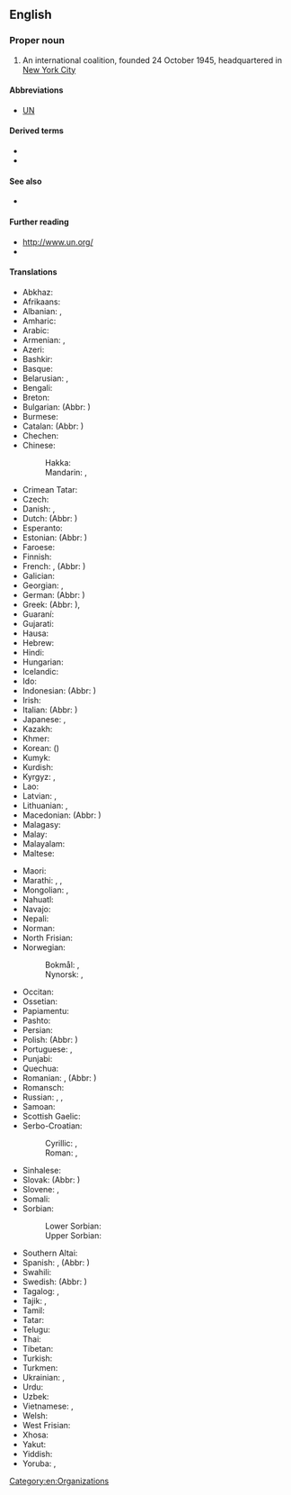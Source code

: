 ==English==
{{wikipedia}}

===Proper noun===
{{en-proper noun|head=[[united|United]] [[nation|Nations]]}}

# An international coalition, founded 24 October 1945, headquartered in [[w:New York City|New York City]]

====Abbreviations====
* [[UN]]

====Derived terms====
* {{l|en|United Nations General Assembly}}
* {{l|en|United Nations Economic and Social Council}}

====See also====
* {{l|en|League of Nations}}

====Further reading====
* [http://www.un.org/ http://www.un.org/]
* {{pedialite}}

====Translations====
{{trans-top|international coalition}}
* Abkhaz: {{t|ab|Еидгылоу Амилаҭқәа Рорганизациа}}
* Afrikaans: {{t|af|Verenigde Nasies}}
* Albanian: {{t|sq|Organizata e Kombeve të Bashkuara}}, {{t|sq|OKB}}
* Amharic: {{t|am|የተባበሩት መንግሥታት ድርጅት}}
* Arabic: {{t|ar|اَلْأُمَم اَلْمُتَّحِدَة|f-p}}
* Armenian: {{t|hy|Միավորված ազգերի կազմակերպություն}}, {{t+|hy|ՄԱԿ}}
* Azeri: {{t+|az|Birləşmiş Millətlər Təşkilatı}}
* Bashkir: {{t|ba|Берләшкән Милләттәр Ойошмаһы}}
* Basque: {{t|eu|Nazio Batuen Erakundea}}
* Belarusian: {{t|be|Арганізацыя Аб'яднаных Нацый|f}}, {{t|be|ААН}}
* Bengali: {{t|bn|জাতিসংঘ}}
* Breton: {{t|br|Aozadur ar Broadoù Unanet|f}}
* Bulgarian: {{t|bg|Организа̀цията на обединѐните на̀ции|f}} (Abbr: {{t|bg|ООН}})
* Burmese: {{t+|my|ကုလသမဂ္ဂ}}
* Catalan: {{t|ca|Organització de les Nacions Unides|f}} (Abbr: {{t+|ca|ONU}})
* Chechen: {{t|ce|Вовшахкхетта Къаьмнийн Организаци}}
* Chinese:
*: Hakka: {{t|hak|聯合國|tr=Lièn-ha̍p-koet}}
*: Mandarin: {{t+|cmn|聯合國|sc=Hani}}, {{t+|cmn|联合国|tr=Liánhéguó|sc=Hani}}
* Crimean Tatar: {{t|crh|Birleşken Milletler Teşkilâtı}}
* Czech: {{t+|cs|Organizace spojených národů|f}}
* Danish: {{t|da|De Forenede Nationer|c-p}}, {{t|da|FN}}
* Dutch: {{t+|nl|Verenigde Naties|f-p}} (Abbr: {{t+|nl|VN}})
* Esperanto: {{t|eo|Unuiĝintaj Nacioj}}
* Estonian: {{t|et|Ühinenud Rahvaste Organisatsioon}} (Abbr: {{t|et|ÜRO}})
* Faroese: {{t|fo|Sameindu Tjóðir|f}}
* Finnish: {{t+|fi|Yhdistyneet kansakunnat}}
* French: {{t+|fr|Organisation des Nations Unies|f}}, {{t+|fr|Nations Unies|f-p}} (Abbr: {{t+|fr|ONU}})
* Galician: {{t|gl|Organización das Nacións Unidas|f}}
* Georgian: {{t|ka|გაერთიანებული ერების ორგანიზაცია}}, {{t|ka|გაერო}}
* German: {{t+|de|Vereinte Nationen|f-p}} (Abbr: {{t+|de|VN}})
* Greek: {{t+|el|Οργανισμός Ηνωμένων Εθνών|m}} (Abbr: {{t+|el|ΟΗΕ|m}}), {{qualifier|rare}} {{t+|el|Ηνωμένα Έθνη|n-p}}
* Guaraní: {{t|gn|Tetãnguéra Joaju}}
* Gujarati: {{t|gu|સંયુક્ત રાષ્ટ્રસંઘ}}
* Hausa: {{t|ha|Majalisar Ɗinkin Duniya}}
* Hebrew: {{t|he|האומות המאוחדות|f-p|sc=Hebr|tr=ha'umót ham'ukhadót}}
* Hindi: {{t|hi|संयुक्त राष्ट्र|tr=sanyukta rāṣṭra}}
* Hungarian: {{t+|hu|Egyesült Nemzetek Szervezete}}
* Icelandic: {{t|is|Sameinuðu þjóðirnar|f-p}}
* Ido: {{t+|io|Unionita Nacioni}}
* Indonesian: {{t+|id|Perserikatan Bangsa-Bangsa}} (Abbr: {{t|id|PBB}})
* Irish: {{t|ga|Náisiúin Aontaithe|m-p}}
* Italian: {{t|it|Nazioni Unite|f-p}} (Abbr: {{t+|it|ONU}})
* Japanese: {{t+|ja|国際連合|tr=こくさいれんごう, Kokusai-rengō}}, {{t+|ja|国連|tr=こくれん, Kokuren}}
* Kazakh: {{t|kk|Біріккен Ұлттар Ұйымы}}
* Khmer: {{t+|km|អង្គការសហប្រជាជាតិ}}
* Korean: {{t|ko|국제 연합|tr=Gukje Yeonhap|sc=Hang}} ({{t+|ko|國際聯合|sc=Hani}})
* Kumyk: {{t|kum|Бирлешген Миллетлер|tr=Birleşgen Milletler}}
* Kurdish: {{t+|ku|Neteweyên Yekbûyî}}
* Kyrgyz: {{t|ky|Бириккен Улуттар Уюму}}, {{t|ky|БУУ}}
* Lao: {{t+|lo|ສະຫະປະຊາຊາດ|sc=Laoo}}
* Latvian: {{t|lv|Apvienoto Nāciju Organizācija|f}}, {{t|lv|ANO}}
* Lithuanian: {{t+|lt|Jungtinių Tautų Organizacija|f}}, {{t|lt|JTO}}
* Macedonian: {{t|mk|Организација на Обединетите Нации|tr=Organizácija na Obedinétite Nácii}} (Abbr: {{t|mk|ООН}})
* Malagasy: {{t|mg|Firenena Mikambana}}
* Malay: {{t|ms|Pertubuhan Bangsa-Bangsa Bersatu}}
* Malayalam: {{t+|ml|ഐക്യരാഷ്ട്രസഭ}}
* Maltese: {{t|mt|Il-Ġnus Maqgħuda}}
{{trans-mid}}
* Maori: {{t|mi|Iwi Fā'ūtaha}}
* Marathi: {{t|mr|संयुक्त राष्ट्रसंघ}}, {{t|mr|संयुक्त राष्ट्रे}}, {{t|mr|संरा}}
* Mongolian: {{t|mn|Нэгдсэн Үндэстний Байгууллага}}, {{t|mn|НҮБ}}
* Nahuatl: {{t|nah|Tlacetililli Tlacatiyan}}
* Navajo: {{t|nv|Nahasdzáán Bikáaʼgi Kéyah Naaznilgo Ałhidadiidzooígíí}}
* Nepali: {{t|ne|संयुक्त राष्ट्र संघ}}
* Norman: {{t|nrf|Nâtions Unnies|f-p|alt=Les Nâtions Unnies}}
* North Frisian: {{t|frr|Feriand Natjuunen}}
* Norwegian:
*: Bokmål: {{t|nb|FN}}, {{t|nb|De forente nasjoner}}
*: Nynorsk: {{t|nn|SN}}, {{t|nn|Dei sameinte nasjonane}}
* Occitan: {{t|oc|Organizacion de las Nacions Unidas|f}}
* Ossetian: {{t|os|Иугонд Нациты Организаци}}
* Papiamentu: {{t|pap|Nashonan Uni}}
* Pashto: {{t|ps|ملگري ملتونه}}
* Persian: {{t+|fa|سازمان ملل متّحد|tr=sāzmāne melale mottahed}}
* Polish: {{t+|pl|Organizacja Narodów Zjednoczonych|f}} (Abbr: {{t+|pl|ONZ}})
* Portuguese: {{t|pt|Organização das Nações Unidas|f}}, {{t|pt|Nações Unidas|f-p}}
* Punjabi: {{t|pa|ਸੰਯੁਕਤ ਰਾਸ਼ਟਰ}}
* Quechua: {{t|qu|Huñusqa Aylluskakuna}}
* Romanian: {{t|ro|Organizația Națiunilor Unite|f}}, {{t|ro|Națiunile Unite|f-p|f}} (Abbr: {{t|ro|ONU}})
* Romansch: {{t|rm|Organisaziun da las Naziuns Unidas}}
* Russian: {{t|ru|Объединённые На́ции|f-p}}, {{t+|ru|Организа́ция Объединённых На́ций|f}}, {{t+|ru|ОО́Н|f}}
* Samoan: {{t|sm|Malo Afaatasi}}
* Scottish Gaelic: {{t|gd|Na Dùthchannan Aonaichte|f-p}}
* Serbo-Croatian:
*: Cyrillic: {{t|sh|Уједињени народи|m-p}}, {{t|sh|Уједињене нације|f-p}}
*: Roman: {{t+|sh|Ujedinjeni narodi|m-p}}, {{t|sh|Ujedinjene nacije|f-p}}
* Sinhalese: {{t|si|එක්සත් ජාතීන්ගේ සංවිධානය}}
* Slovak: {{t|sk|Organizácia Spojených národov|f}} (Abbr: {{t|sk|OSN}})
* Slovene: {{t|sl|Organizacija združenih narodov|f}}, {{t+|sl|OZN}}
* Somali: {{t|so|Qaramada Midoobay}}
* Sorbian:
*: Lower Sorbian: {{t|dsb|Zjadnośone narody|f-p}}
*: Upper Sorbian: {{t|hsb|Zjednoćene narody|f-p}}
* Southern Altai: {{t|alt|Бириккен Уктар|tr=Birikken Uktar}}
* Spanish: {{t|es|Organización de las Naciones Unidas|f}}, {{t+|es|Naciones Unidas|f-p}} (Abbr: {{t+|es|ONU}})
* Swahili: {{t|sw|Umoja wa Mataifa}}
* Swedish: {{t|sv|Förenta nationerna|c-p}} (Abbr: {{t+|sv|FN}})
* Tagalog: {{t|tl|Nangagkakaisang Bansa}}, {{t|tl|Samahan ng mga Nagkakaisang Bansa}}
* Tajik: {{t|tg|Созмони Миллали Муттаҳид}}, {{t|tg|СММ}}
* Tamil: {{t|ta|ஐக்கிய நாடுகள் அவை|sc=Taml}}
* Tatar: {{t|tt|Берләшкән Милләтләр Оешмасы}}
* Telugu: {{t+|te|ఐక్యరాజ్యసమితి}}
* Thai: {{t|th|สหประชาชาติ}}
* Tibetan: {{t|bo|མཉམ་འབྲེལ་རྒྱལ་ཚོགས།}}
* Turkish: {{t+|tr|Birleşmiş Milletler}}
* Turkmen: {{t|tk|Birleşen Milletler Guramasy}}
* Ukrainian: {{t|uk|Організа́ція Об'є́днаних На́цій|f}}, {{t+|uk|ОО́Н}}
* Urdu: {{t|ur|اقوام متحدہ}}
* Uzbek: {{t|uz|Birlashgan millatlar tashkiloti}}
* Vietnamese: {{t+|vi|Liên Hiệp Quốc}}, {{t+|vi|LHQ}}
* Welsh: {{t|cy|Cenhedloedd Unedig|f}}
* West Frisian: {{t|fy|Feriene Naasjes}}
* Xhosa: {{t|xh|Izizwe ezimanyeneyo}}
* Yakut: {{t|sah|Холбоһуктаах Нациялар Тэрилтэлэрэ}}
* Yiddish: {{t|yi|פֿאַראייניקטע פֿעלקער|n-p}}
* Yoruba: {{t|yo|Àgbájọ àwọn Orílẹ̀-èdè Aṣòkan}}, {{t|yo|Orílẹ̀-èdè Aṣòkan}}
{{trans-bottom}}

[[Category:en:Organizations]]